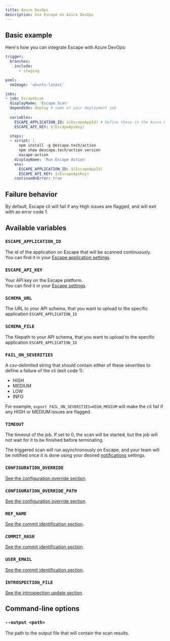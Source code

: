 ```yaml
---
title: Azure DevOps
description: Use Escape on Azure DevOps
---
```



## Basic example

Here's how you can integrate Escape with Azure DevOps:

```yaml
trigger:
  branches:
    include:
      - staging

pool:
  vmImage: 'ubuntu-latest'

jobs:
- job: EscapeScan
  displayName: 'Escape Scan'
  dependsOn: deploy # name of your deployment job
  
  variables:
    ESCAPE_APPLICATION_ID: $(EscapeAppId) # Define these in the Azure DevOps Pipeline environment variables or in a variable group.
    ESCAPE_API_KEY: $(EscapeApiKey)

  steps:
  - script: |
      npm install -g @escape.tech/action
      npm show @escape.tech/action version
      escape-action
    displayName: 'Run Escape Action'
    env: 
      ESCAPE_APPLICATION_ID: $(EscapeAppId)
      ESCAPE_API_KEY: $(EscapeApiKey)
    continueOnError: true
```


## Failure behavior

By default, Escape cli will fail if any High issues are flagged, and will exit with an error code 1.

## Available variables

### `ESCAPE_APPLICATION_ID` <TypeTag type="string"/> <RequiredTag/>

The id of the application on Escape that will be scanned continuously.  
You can find it in your [Escape application settings](https://app.escape.tech).

### `ESCAPE_API_KEY` <TypeTag type="string"/> <RequiredTag/>

Your API key on the Escape platform.  
You can find it in your [Escape settings](https://app.escape.tech/user/profile/).

### `SCHEMA_URL` <TypeTag type="string"/>

The URL to your API schema, that you want to upload to the specific application `ESCAPE_APPLICATION_ID`

### `SCHEMA_FILE` <TypeTag type="string"/>

The filepath to your API schema, that you want to upload to the specific application `ESCAPE_APPLICATION_ID`

### `FAIL_ON_SEVERITIES` <TypeTag type="string"/>

A csv-delimited string that should contain either of these severities to define a failure of the cli (exit code 1):

- HIGH
- MEDIUM
- LOW
- INFO

For example, `export FAIL_ON_SEVERITIES=HIGH,MEDIUM` will make the cli fail if any HIGH or MEDIUM issues are flagged.

### `TIMEOUT` <TypeTag type="number"/>

The timeout of the job. If set to 0, the scan will be started, but the job will not wait for it to be finished before terminating.

The triggered scan will run asynchronously on Escape, and your team will be notified once it is done using your desired [notifications](/integrations) settings.

### `CONFIGURATION_OVERRIDE` <TypeTag type="string"/>

[See the configuration override section](/ci-cd/configuration-override).

### `CONFIGURATION_OVERRIDE_PATH` <TypeTag type="string"/>

[See the configuration override section](/ci-cd/configuration-override).

### `REF_NAME` <TypeTag type="string"/>

[See the commit identification section](/ci-cd/commit-sha).

### `COMMIT_HASH` <TypeTag type="string"/>

[See the commit identification section](/ci-cd/commit-sha).

### `USER_EMAIL` <TypeTag type="string"/>

[See the commit identification section](/ci-cd/commit-sha).

### `INTROSPECTION_FILE` <TypeTag type="path"/>

[See the introspection update section](/ci-cd/introspection-update).

## Command-line options

### `--output <path>` <TypeTag type="string"/>

The path to the output file that will contain the scan results.
